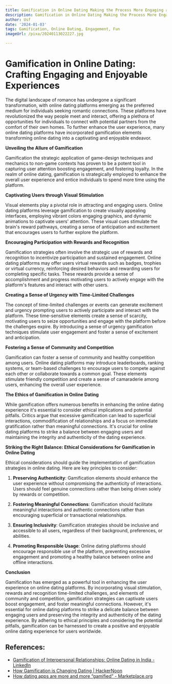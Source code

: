 ```yaml
---
title: Gamification in Online Dating Making the Process More Engaging and Fun
description: Gamification in Online Dating Making the Process More Engaging and Fun
author: Usf
date: '2024-01-03'
tags: Gamification, Online Dating, Engagement, Fun
imageUrl: /pixa/20240113022227.jpg

---
```

# Gamification in Online Dating: Crafting Engaging  and Enjoyable Experiences

The digital landscape of romance has  undergone a significant transformation, with online dating platforms emerging  as  the preferred medium for  individuals  seeking romantic connections.  These platforms have revolutionized the way people meet and  interact, offering a plethora of opportunities for individuals to connect with potential partners from the comfort of their own homes. To further enhance the  user experience, many online dating platforms have incorporated gamification elements transforming online dating into a  captivating and enjoyable endeavor.

**Unveiling the Allure of Gamification**

Gamification the strategic application of  game-design techniques  and mechanics to non-game  contexts has proven to be a potent tool in capturing user attention boosting engagement, and fostering loyalty. In  the realm of  online dating, gamification is strategically employed to enhance the overall user experience and entice individuals to spend more time using the platform.

**Captivating Users through Visual Stimulation**

Visual elements play a pivotal role in  attracting and engaging users. Online dating platforms leverage gamification to create  visually appealing interfaces, employing vibrant colors engaging graphics, and dynamic animations  to captivate  users' attention. These visual cues stimulate the brain's reward pathways, creating a  sense of  anticipation and excitement  that encourages users to further explore the platform.

**Encouraging Participation with  Rewards and Recognition**

Gamification  strategies often involve  the strategic use of rewards and recognition to  incentivize participation  and sustained engagement. Online dating platforms may offer users virtual rewards  such as badges, trophies or  virtual currency, reinforcing desired behaviors and rewarding  users for completing specific tasks. These rewards provide a sense of accomplishment and progress motivating users to actively engage with the platform's features and interact with other users.

**Creating a Sense of  Urgency with Time-Limited Challenges**

The concept of time-limited challenges or events can generate excitement and urgency prompting users to actively participate and interact with the platform. These time-sensitive elements  create a  sense of scarcity, motivating users to  seize opportunities and engage with the platform  before the challenges expire. By introducing a sense of urgency gamification techniques stimulate user engagement and  foster a sense of excitement and anticipation.

**Fostering a Sense  of  Community and Competition**

Gamification  can foster a sense of community and healthy competition among users. Online dating platforms  may introduce leaderboards, ranking systems, or team-based  challenges to encourage users to  compete against each other or collaborate towards a common goal. These elements stimulate friendly competition and create a sense of camaraderie among users, enhancing the overall user experience.

**The Ethics of Gamification in Online Dating**

While gamification offers  numerous benefits  in enhancing the online dating experience it's essential to consider ethical implications and potential pitfalls. Critics argue that excessive gamification  can lead to superficial interactions, commodification of relationships and a focus on immediate gratification rather  than meaningful connections. It's crucial for online dating platforms to strike  a balance between engaging users and maintaining the integrity  and authenticity of the dating experience.

**Striking  the Right Balance: Ethical Considerations for Gamification in Online Dating**

Ethical considerations  should guide the implementation of gamification strategies in online dating. Here are key principles to consider:

1. **Preserving  Authenticity**: Gamification elements should enhance the user experience without compromising the authenticity of interactions.  Users should feel genuine connections rather than being driven solely by rewards  or competition.

2. **Fostering Meaningful Connections**: Gamification  should facilitate  meaningful interactions and authentic connections rather than encouraging superficial or transactional relationships.

3.  **Ensuring Inclusivity**: Gamification strategies should be inclusive and accessible  to all  users, regardless of their  background, preferences,  or abilities.

4. **Promoting Responsible Usage**: Online dating platforms should encourage responsible  use of the platform, preventing  excessive engagement and promoting a healthy balance between online and offline interactions.

**Conclusion**

Gamification has emerged as a powerful tool in enhancing the user experience on online dating platforms. By incorporating visual stimulation, rewards and recognition time-limited challenges,  and elements of community and competition, gamification strategies  can captivate users boost engagement, and foster meaningful  connections. However, it's essential for online dating platforms to strike a delicate balance between engaging users and  preserving the integrity and authenticity of the dating experience. By adhering to ethical principles and considering  the potential pitfalls, gamification  can be harnessed to create a positive and enjoyable online dating experience for users worldwide.

## References:
- [Gamification of Interpersonal Relationships: Online Dating in India - LinkedIn](https://www.linkedin.com/pulse/gamification-interpersonal-relationships-online-dating-anshika-arora)
- [How Gamification is Changing Dating | HackerNoon](https://hackernoon.com/how-gamification-is-changing-dating)
- [How dating apps are more and more “gamified” - Marketplace.org](https://www.marketplace.org/shows/marketplace-tech/how-dating-apps-are-more-and-more-gamified/)
